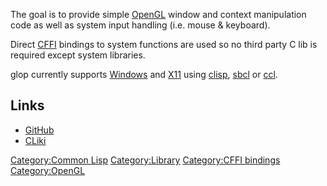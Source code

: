 The goal is to provide simple [[Opengl|OpenGL]] window and context manipulation code as well as system input handling (i.e. mouse & keyboard).

Direct [[CFFI]] bindings to system functions are used so no third party C lib is required except system libraries.

glop currently supports [[Windows]] and [[X11]] using [[clisp]], [[sbcl]] or [[ccl]].

== Links ==

* [http://github.com/patzy/glop GitHub]
* [http://www.cliki.net/glop CLiki]

[[Category:Common Lisp]]
[[Category:Library]]
[[Category:CFFI bindings]]
[[Category:OpenGL]]